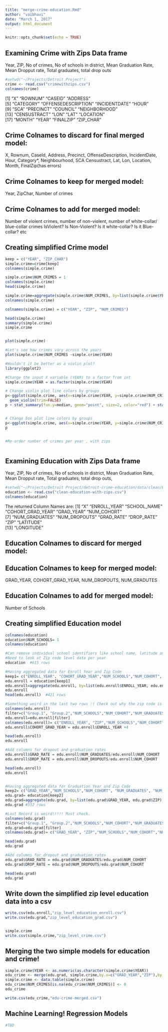 ```yaml
---
title: "merge-crime-education.Rmd"
author: "vaibhavi"
date: "March 1, 2017"
output: html_document
---
```


```r
knitr::opts_chunk$set(echo = TRUE)
```

## Examining Crime with Zips Data frame 
Year, ZIP, No of crimes, No of schools in district, Mean Graduation Rate, Mean Dropput rate, Total graduates, total drop outs
```r
#setwd("~/Projects/Detroit Project")
crime <- read.csv("crimewithzips.csv")
colnames(crime)
```
[1] "X"                  "ROWNUM"             "CASEID"             "ADDRESS"           
[5] "CATEGORY"           "OFFENSEDESCRIPTION" "INCIDENTDATE"       "HOUR"              
[9] "SCA"                "PRECINCT"           "COUNCIL"            "NEIGHBORHOOD"      
[13] "CENSUSTRACT"        "LON"                "LAT"                "LOCATION"          
[17] "MONTH"              "YEAR"               "FINALZIP"           "ZIP_CHAR"   


Crime Colnames to discard for final merged model:
------------------------------------------
X, Rownum, CaseId, Address, Precinct, OffenseDescription, IncidentDate, Hour, Category*, Neighbourhood, SCA
Censustract, Lat, Lon, Location, Month, FinalZip(has errors)

Crime Colnames to keep for merged model:
----------------------------------
Year, ZipChar, Number of crimes


Crime Colnames to add for merged model:
---------------------------------
Number of violent crimes, number of non-violent, number of  white-collar/ blue-collar crimes
IsViolent? Is Non-Violent? Is it white-collar? Is it Blue-collar? etc


## Creating simplified Crime model
```r
keep = c("YEAR", "ZIP_CHAR")
simple.crime=crime[keep]
colnames(simple.crime)

simple.crime$NUM_CRIMES = 1
colnames(simple.crime)
head(simple.crime)

simple.crime=aggregate(simple.crime$NUM_CRIMES, by=list(simple.crime$YEAR, simple.crime$ZIP_CHAR), FUN=sum)
colnames(simple.crime)

colnames(simple.crime) = c("YEAR", "ZIP", "NUM_CRIMES")

head(simple.crime)
summary(simple.crime)
simple.crime


plot(simple.crime)

#Let's see how crimes vary across the years
plot(simple.crime$NUM_CRIMES ~simple.crime$YEAR)

#Wouldn't it be better as a violin plot?
library(ggplot2)

#Change the input X variable (YEAR) to a factor from int
simple.crime$YEAR = as.factor(simple.crime$YEAR)

# Change violin plot line colors by groups
p<-ggplot(simple.crime, aes(x=simple.crime$YEAR, y=simple.crime$NUM_CRIMES, color=simple.crime$YEAR)) +
  geom_violin(trim=FALSE)
p + stat_summary(fun.y=median, geom="point", size=2, color="red") + stat_summary(fun.y=mean, geom="point", shape=23, size=2)


# Change box plot line colors by groups
p<-ggplot(simple.crime, aes(x=simple.crime$YEAR, y=simple.crime$NUM_CRIMES, color=simple.crime$YEAR)) +  geom_boxplot()
p


#Re-order number of crimes per year , with zips



```


## Examining Education with Zips Data frame 
Year, ZIP, No of crimes, No of schools in district, Mean Graduation Rate, Mean Dropput rate, Total graduates, total drop outs, 
```r
#setwd("~/Projects/Detroit Project/detroit-crime-education/data/clean/Education")
education <- read.csv("clean-education-with-zips.csv")
colnames(education)
```
 
 The returned Column Names are:
 [1] "X"                "ENROLL_YEAR"      "SCHOOL_NAME"      "COHORT_GRAD_YEAR" "GRAD_YEAR"        "NUM_COHORT"      
 [7] "NUM_GRADUATES"    "NUM_DROPOUTS"     "GRAD_RATE"        "DROP_RATE"        "ZIP"              "LATITUDE"        
[13] "LONGITUDE"
 

Education Colnames to discard for merged model:
------------------------------------------


Education Colnames to keep for merged model:
----------------------------------
GRAD_YEAR, COHORT_GRAD_YEAR, NUM_DROPOUTS, NUM_GRADUTES


Education Colnames to add for merged model:
---------------------------------
Number of Schools 


## Creating simplified Education model
```r

colnames(education)
education$NUM_SCHOOLS= 1
colnames(education)

#Can remove individual school identifiers like school name, latitude and longitude
#Need to look at Zip code level data per year
education  #615 rows

#Having aggregated data for Enroll Year and Zip Code
keep1= c("ENROLL_YEAR", "COHORT_GRAD_YEAR","NUM_SCHOOLS","NUM_COHORT", "NUM_GRADUATES", "NUM_DROPOUTS", "ZIP")
edu.enroll = education[keep1]
edu.enroll=aggregate(edu.enroll, by=list(edu.enroll$ENROLL_YEAR, edu.enroll$ZIP), FUN=sum)
edu.enroll
head(edu.enroll)  #421 rows

#Something weird in the last two rows :( Check out why the zip code is coming as 96480, must be some doubling of the data!
colnames(edu.enroll) 
filter=c("Group.1", "Group.2","NUM_SCHOOLS","NUM_COHORT","NUM_GRADUATES", "NUM_DROPOUTS")
edu.enroll=edu.enroll[filter]
colnames(edu.enroll)= c("ENROLL_YEAR", "ZIP","NUM_SCHOOLS","NUM_COHORT","NUM_GRADUATES", "NUM_DROPOUTS")
edu.enroll$COHORT_GRAD_YEAR = edu.enroll$ENROLL_YEAR +4

head(edu.enroll)
edu.enroll

#Add columns for dropout and graduation rates
edu.enroll$GRAD_RATE = edu.enroll$NUM_GRADUATES/edu.enroll$NUM_COHORT
edu.enroll$DROP_RATE = edu.enroll$NUM_DROPOUTS/edu.enroll$NUM_COHORT

head(edu.enroll)
edu.enroll


#Having aggregated data for Graduation Year and Zip Code
keep2= c("GRAD_YEAR","NUM_SCHOOLS","NUM_COHORT", "NUM_GRADUATES", "NUM_DROPOUTS", "ZIP")
edu.grad= education[keep2]
edu.grad=aggregate(edu.grad, by=list(edu.grad$GRAD_YEAR, edu.grad$ZIP), FUN=sum)
edu.grad #332 rows

#Last Record is weird!!!!! Must check.
colnames(edu.grad) 
filter=c("Group.1", "Group.2","NUM_SCHOOLS","NUM_COHORT","NUM_GRADUATES", "NUM_DROPOUTS")
edu.grad=edu.grad[filter]
colnames(edu.grad)= c("GRAD_YEAR", "ZIP","NUM_SCHOOLS","NUM_COHORT","NUM_GRADUATES", "NUM_DROPOUTS")

head(edu.grad)
edu.grad

#Add columns for dropout and graduation rates
edu.grad$GRAD_RATE = edu.grad$NUM_GRADUATES/edu.grad$NUM_COHORT
edu.grad$DROP_RATE = edu.grad$NUM_DROPOUTS/edu.grad$NUM_COHORT

head(edu.grad)
edu.grad

```

## Write down the simplified zip level education data into a csv
```r
write.csv(edu.enroll,"zip_level_education_enroll.csv")
write.csv(edu.grad,"zip_level_education_grad.csv")


simple.crime
write.csv(simple.crime,"zip_level_crime.csv")


```



## Merging the two simple models for education and crime!
```r
simple.crime$YEAR <- as.numeric(as.character(simple.crime$YEAR))
edu_crime <- merge(edu.grad, simple.crime,by.x=c("GRAD_YEAR","ZIP"),by.y=c("YEAR","ZIP"),all.x = TRUE)
simple.crime <- data.table(simple.crime)
edu_crime$NUM_CRIMES[is.na(edu_crime$NUM_CRIMES)] <- 0
edu_crime

write.csv(edu_crime,"edu-crime-merged.csv")
```


## Machine Learning! Regression Models
```r
#TBD
```
